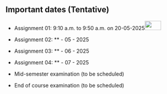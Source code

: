## Important dates (Tentative)

-   Assignment 01: 9:10 a.m. to 9:50 a.m. on 20-05-2025![](images/new-icon-gif-9.gif){width="44" height="25"}

-   Assignment 02: \*\* - 05 - 2025

-   Assignment 03: \*\* - 06 - 2025

-   Assignment 04: \*\* - 07 - 2025

-   Mid-semester examination (to be scheduled)

-   End of course examination (to be scheduled)
